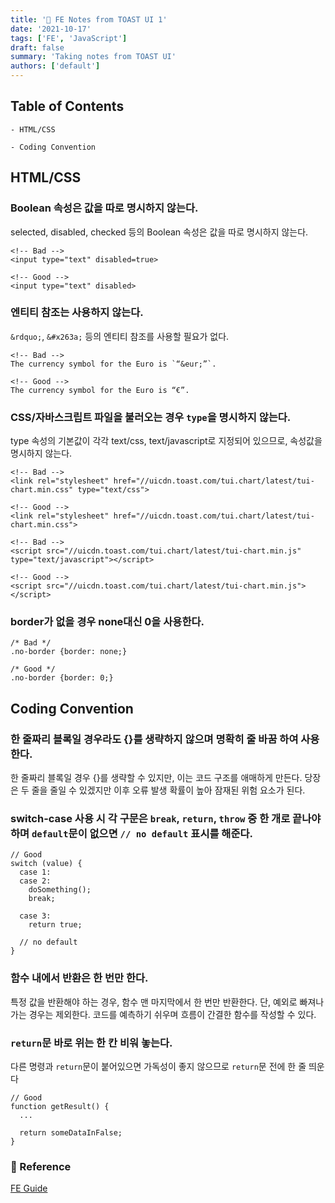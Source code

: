 ```yaml
---
title: '🍞 FE Notes from TOAST UI 1'
date: '2021-10-17'
tags: ['FE', 'JavaScript']
draft: false
summary: 'Taking notes from TOAST UI'
authors: ['default']
---
```


## Table of Contents

```
- HTML/CSS

- Coding Convention
```

## HTML/CSS

### Boolean 속성은 값을 따로 명시하지 않는다.

selected, disabled, checked 등의 Boolean 속성은 값을 따로 명시하지 않는다.

```
<!-- Bad -->
<input type="text" disabled=true>

<!-- Good -->
<input type="text" disabled>
```

### 엔티티 참조는 사용하지 않는다.

`&rdquo;`, `&#x263a;` 등의 엔티티 참조를 사용할 필요가 없다.

```
<!-- Bad -->
The currency symbol for the Euro is `“&eur;”`.

<!-- Good -->
The currency symbol for the Euro is “€”.
```

### CSS/자바스크립트 파일을 불러오는 경우 `type`을 명시하지 않는다.

type 속성의 기본값이 각각 text/css, text/javascript로 지정되어 있으므로, 속성값을 명시하지 않는다.

```
<!-- Bad -->
<link rel="stylesheet" href="//uicdn.toast.com/tui.chart/latest/tui-chart.min.css" type="text/css">

<!-- Good -->
<link rel="stylesheet" href="//uicdn.toast.com/tui.chart/latest/tui-chart.min.css">

<!-- Bad -->
<script src="//uicdn.toast.com/tui.chart/latest/tui-chart.min.js" type="text/javascript"></script>

<!-- Good -->
<script src="//uicdn.toast.com/tui.chart/latest/tui-chart.min.js"></script>
```

### border가 없을 경우 none대신 0을 사용한다.

```
/* Bad */
.no-border {border: none;}

/* Good */
.no-border {border: 0;}
```

## Coding Convention

### 한 줄짜리 블록일 경우라도 {}를 생략하지 않으며 명확히 줄 바꿈 하여 사용한다.

한 줄짜리 블록일 경우 {}를 생략할 수 있지만, 이는 코드 구조를 애매하게 만든다. 당장은 두 줄을 줄일 수 있겠지만 이후 오류 발생 확률이 높아 잠재된 위험 요소가 된다.

### switch-case 사용 시 각 구문은 `break`, `return`, `throw` 중 한 개로 끝나야 하며 `default`문이 없으면 `// no default` 표시를 해준다.

```
// Good
switch (value) {
  case 1:
  case 2:
    doSomething();
    break;

  case 3:
    return true;

  // no default
}
```

### 함수 내에서 반환은 한 번만 한다.

특정 값을 반환해야 하는 경우, 함수 맨 마지막에서 한 번만 반환한다. 단, 예외로 빠져나가는 경우는 제외한다. 코드를 예측하기 쉬우며 흐름이 간결한 함수를 작성할 수 있다.

### `return`문 바로 위는 한 칸 비워 놓는다.

다른 명령과 `return`문이 붙어있으면 가독성이 좋지 않으므로 `return`문 전에 한 줄 띄운다

```
// Good
function getResult() {
  ...

  return someDataInFalse;
}
```

### 🔗 Reference

[FE Guide](https://ui.toast.com/fe-guide/en)
